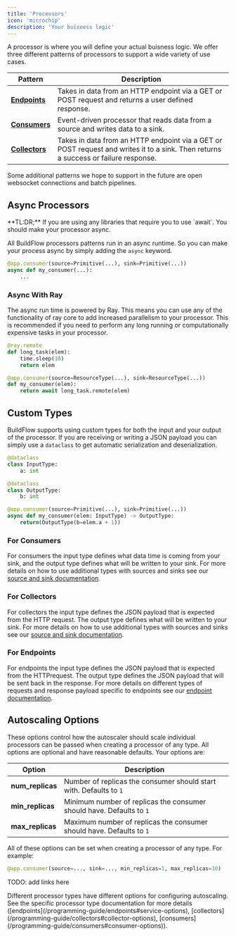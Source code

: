 ```yaml
---
title: 'Processors'
icon: 'microchip'
description: 'Your buisness logic'
---
```


A processor is where you will define your actual buisness logic. We offer three different patterns of processors to support a wide variety of use cases.

| Pattern                    | Description                           |
| ------------------------------------ | ------------------------------------- |
| **[Endpoints](./endpoints)**         | Takes in data from an HTTP endpoint via a GET or POST request and returns a user defined response.|
| **[Consumers](./consumers)**         | Event-driven processor that reads data from a source and writes data to a sink. |
| **[Collectors](./collectors)**       | Takes in data from an HTTP endpoint via a GET or POST request and writes it to a sink. Then returns a success or failure response. |

Some additional patterns we hope to support in the future are open websocket connections and batch pipelines.

## Async Processors

<Tip>
    **TL:DR;** If you are using any libraries that require you to use `await`. You should make your processor async.
</Tip>

All BuildFlow processors patterns run in an async runtime. So you can make your process async by simply adding the `async` keyword.


```python
@app.consumer(source=Primitive(...), sink=Primitive(...))
async def my_consumer(...):
    ...
```

### Async With Ray

The async run time is powered by Ray. This means you can use any of the functionality of ray core to add increased parallelism to your processor. This is recommended if you need to perform any long running or computationally expensive tasks in your processor.

```python
@ray.remote
def long_task(elem):
    time.sleep(10)
    return elem

@app.consumer(source=ResourceType(...), sink=ResourceType(...))
def my_consumer(elem):
    return await long_task.remote(elem)
```

## Custom Types

BuildFlow supports using custom types for both the input and your output of the processor. If you are receiving or writing a JSON payload you can simply use a `dataclass` to get automatic serialization and deserialization.

```python
@dataclass
class InputType:
    a: int

@dataclass
class OutputType:
    b: int

@app.consumer(source=Primitive(...), sink=Primitive(...))
async def my_consumer(elem: InputType) -> OutputType:
    return(OutputType(b=elem.a + 1))
```

### For Consumers

For consumers the input type defines what data time is coming from your sink, and the output type defines what will be written to your sink.
For more details on how to use additional types with sources and sinks see our [source and sink documentation](/programming-guide/source-sink-types).

### For Collectors

For collectors the input type defines the JSON payload that is expected from the HTTP request. The output type defines what will be written to your sink.
For more details on how to use additional types with sources and sinks see our [source and sink documentation](/programming-guide/source-sink-types).

### For Endpoints

For endpoints the input type defines the JSON payload that is expected from the HTTPrequest. The output type defines the JSON payload that will be sent back in the response.
For more details on different types of requests and response payload specific to endpoints see our [endpoint documentation](/programming-guide/endpoints#request-and-response-type).



## Autoscaling Options

These options control how the autoscaler should scale individual processors can be passed when creating a processor of any type. All options are optional and have reasonable defaults. Your options are:

| Option                                        | Description                           |
| --------------------------------------------- | ------------------------------------- |
| **num_replicas**                              | Number of replicas the consumer should start with. Defaults to `1`|
| **min_replicas**                              | Minimum number of replicas the consumer should have. Defaults to `1` |
| **max_replicas**                              | Maximum number of replicas the consumer should have. Defaults to `1` |


All of these options can be set when creating a processor of any type. For example:

```python
@app.consumer(source=..., sink=..., min_replicas=1, max_replicas=10)
```

TODO: add links here

<Note>
    Different processor types have different options for configuring autoscaling. See the specific processor type documentation for more details ([endpoints](/programming-guide/endpoints#service-options), [collectors](/programming-guide/collectors#collector-options), [consumers](/programming-guide/consumers#consumer-options)).
</Note>
